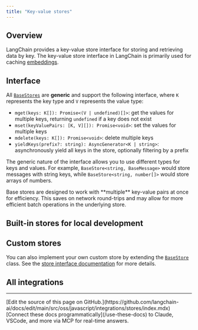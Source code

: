 ```yaml
---
title: "Key-value stores"
---
```


## Overview

LangChain provides a key-value store interface for storing and retrieving data by key. The key-value store interface in LangChain is primarily used for caching [embeddings](/oss/javascript/integrations/text_embedding).

## Interface

All [`BaseStores`](https://api.js.langchain.com/classes/langchain_core.stores.BaseStore.html) are **generic** and support the following interface, where `K` represents the key type and `V` represents the value type:

- `mget(keys: K[]): Promise<(V | undefined)[]>`: get the values for multiple keys, returning `undefined` if a key does not exist
- `mset(keyValuePairs: [K, V][]): Promise<void>`: set the values for multiple keys
- `mdelete(keys: K[]): Promise<void>`: delete multiple keys
- `yieldKeys(prefix?: string): AsyncGenerator<K | string>`: asynchronously yield all keys in the store, optionally filtering by a prefix

The generic nature of the interface allows you to use different types for keys and values. For example, `BaseStore<string, BaseMessage>` would store messages with string keys, while `BaseStore<string, number[]>` would store arrays of numbers.

<Note>
Base stores are designed to work with **multiple** key-value pairs at once for efficiency. This saves on network round-trips and may allow for more efficient batch operations in the underlying store.
</Note>

## Built-in stores for local development

<Columns cols={2}>
  <Card title="InMemoryStore" icon="link" href="/oss/javascript/integrations/stores/in_memory" arrow="true" cta="View guide" />
  <Card title="LocalFileStore" icon="link" href="/oss/javascript/integrations/stores/file_system" arrow="true" cta="View guide" />
</Columns>


## Custom stores

You can also implement your own custom store by extending the [`BaseStore`](https://langchain-ai.github.io/langgraphjs/reference/classes/checkpoint.BaseStore.html) class. See the [store interface documentation](https://api.js.langchain.com/classes/langchain_core.stores.BaseStore.html) for more details.

## All integrations

<Columns cols={3}>
  <Card
    title="Cassandra KV"
    icon="link"
    href="/oss/javascript/integrations/stores/cassandra_storage"
    arrow="true"
    cta="View guide"
  />
  <Card
    title="IORedis"
    icon="link"
    href="/oss/javascript/integrations/stores/ioredis_storage"
    arrow="true"
    cta="View guide"
  />
  <Card
    title="Upstash Redis"
    icon="link"
    href="/oss/javascript/integrations/stores/upstash_redis_storage"
    arrow="true"
    cta="View guide"
  />
  <Card
    title="Vercel KV"
    icon="link"
    href="/oss/javascript/integrations/stores/vercel_kv_storage"
    arrow="true"
    cta="View guide"
  />
</Columns>

---

<Callout icon="pen-to-square" iconType="regular">
    [Edit the source of this page on GitHub.](https://github.com/langchain-ai/docs/edit/main/src/oss/javascript/integrations/stores/index.mdx)
</Callout>
<Tip icon="terminal" iconType="regular">
    [Connect these docs programmatically](/use-these-docs) to Claude, VSCode, and more via MCP for    real-time answers.
</Tip>
